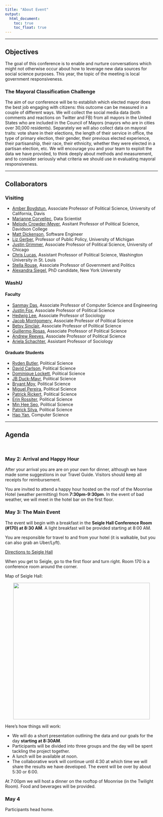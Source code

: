 ```yaml
---
title: "About Event"
output:
  html_document:
    toc: true
    toc_float: true
---
```



----

## Objectives

The goal of this conference is to enable and nurture conversations which might not otherwise occur about how to leverage new data sources for social science purposes. This year, the topic of the meeting is local government responsiveness.  

### The Mayoral Classification Challenge

The aim of our conference will be to establish which elected mayor does the best job engaging with citizens: this outcome can be measured in a couple of different ways. We will collect  the social media data (both comments and reactions on Twitter and FB) from all mayors in the United States who are included in the Council of Mayors (mayors who are in cities over 30,000 residents).  Separately we will also collect data on mayoral traits: vote share in their elections, the length of their service in office, the type of primary election, their gender, their previous elected experience, their partisanship, their race, their ethnicity, whether they were elected in a partisan election, etc. We will encourage you and your team to exploit the data we have provided, to think deeply about methods and measurement, and to consider seriously what criteria we should use in evaluating mayoral responsiveness.  

----

## Collaborators 

### Visiting 

- [Amber Boydstun](http://www.amber-boydstun.com/), Associate Professor of Political Science, University of California, Davis
- [Marianne Corvellec](https://marianne-corvellec.appspot.com/), Data Scientist
- [Melody Crowder-Meyer ](http://www.melodycrowdermeyer.org/), Assitant Professor of Political Science, Davidson College
- [Matt Dickenson](http://mattdickenson.com/), Software Engineer
- [Liz Gerber ](http://www-personal.umich.edu/~ergerber/Welcome.html), Professor of Public Policy, University of Michigan
- [Justin Grimmer ](https://www.justingrimmer.org/), Associate Professor of Political Science, University of Chicago
- [Chris Lucas](http://christopherlucas.org/), Assistant Professor of Political Science, Washington University in St. Louis
- [Stella Rouse](http://gvptsites.umd.edu/srouse/), Associate Professor of Government and Politics
- [Alexandra Siegel](https://wp.nyu.edu/smapp/about-2/), PhD candidate, New York University

### WashU

#### Faculty
- [Sanmay Das ](http://www.cse.wustl.edu/~sanmay/), Associate Professor of Computer Science and Engineering
- [Justin Fox](http://pages.wustl.edu/justinfox), Associate Professor of Political Science
- [Hedwig Lee](https://artsci.wustl.edu/faculty-staff/hedwig-lee), Associate Professor of Sociology 
- [Jacob Montgomery](http://pages.wustl.edu/montgomery), Associate Professor of Political Science
- [Betsy Sinclair](https://pages.wustl.edu/betsysinclair), Associate Professor of Political Science
- [Guillermo Rosas](http://pages.wustl.edu/grosas),  Associate Professor of Political Science
- [Andrew Reeves](http://www.andrewreeves.org/), Associate Professor of Political Science
- [Ariela Schachter](http://pages.wustl.edu/schachter), Assistant Professor of Sociology


#### Graduate Students
- [Ryden Butler](https://polisci.wustl.edu/faculty/ryden-butler), Political Science
- [David Carlson](https://sites.wustl.edu/davidcarlson/), Political Science
- [Dominique Lockett](https://polisci.wustl.edu/faculty/dominique-lockett), Political Science
- [JB Duck-Mayr](http://jbduckmayr.com/), Political Science
- [Bryant Moy](https://polisci.wustl.edu/faculty/bryant-moy), Political Science
- [Miguel Pereira](https://miguelmaria.wordpress.com/), Political Science
- [Patrick Rickert](https://polisci.wustl.edu/faculty/patrick-rickert), Political Science
- [Erin Rossiter](https://polisci.wustl.edu/faculty/erin-rossiter), Political Science
- [Min Hee Seo](https://sites.wustl.edu/minheeseo/), Political Science
- [Patrick Silva](https://polisci.wustl.edu/faculty/patrick-cunha-silva), Political Science
- [Hao Yan](http://www.cse.wustl.edu/~haoyan/), Computer Science


----

## Agenda

<br>

### May 2: Arrival and Happy Hour

After your arrival you are are on your own for dinner, although we have made some suggestions in our Travel Guide. Visitors should keep all receipts for reimbursement.

You are invited to attend a happy hour hosted on the roof of the Moonrise Hotel (weather permitting) from **7:30pm-9:30pm**.  In the event of bad weather, we will meet in the hotel bar on the first floor.

### May 3: The Main Event

The event will begin with a breakfast in the **Seigle Hall Conference Room (#170) at 8:30 AM**. A light breakfast will be provided starting at 8:00 AM.


You are responsible for travel to and from your hotel (it is walkable, but you can also grab an Uber/Lyft). 


[Directions to Seigle Hall](https://www.google.com/maps/dir/Moonrise+Hotel,+6177+Delmar+Blvd,+St.+Louis,+MO+63112/Seigle+Hall,+St.+Louis,+MO/@38.6510304,-90.3099984,16z/data=!3m1!4b1!4m14!4m13!1m5!1m1!1s0x87df4aaa6155fc13:0x1c89cb4a47d03dc9!2m2!1d-90.2987076!2d38.6555695!1m5!1m1!1s0x87d8cab396a2c315:0x370028dc042e3906!2m2!1d-90.3125344!2d38.6487983!3e2)

When you get to Seigle, go to the first floor and turn right. Room 170 is a conference room around the corner.

Map of Seigle Hall:

<center><img src="images/Map.png" width="450px"></center> 


Here's how things will work:

- We will do a short presentation outlining the data and our goals for the day **starting at 8:30AM**.
- Participants will be divided into three groups and the day will be spent tackling the project together.
- A lunch will be available at noon. 
- The collaborative work will continue until 4:30 at which time we will share the results we have developed.  The event will be over by about 5:30 or 6:00.


At 7:00pm we will host a dinner on the rooftop of Moonrise (in the Twilight Room).  Food and beverages will be provided.


### May 4

Participants head home.